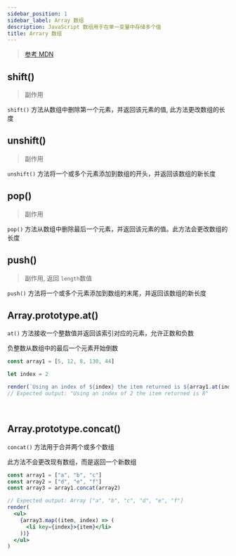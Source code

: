 ```yaml
---
sidebar_position: 1
sidebar_label: Array 数组
description: JavaScript 数组用于在单一变量中存储多个值
title: Arrary 数组
---
```


> [参考 MDN](https://developer.mozilla.org/zh-CN/docs/Web/JavaScript/Reference/Global_Objects/Array)

## shift()
> 副作用

`shift()` 方法从数组中删除第一个元素，并返回该元素的值, 此方法更改数组的长度

## unshift()
> 副作用

`unshift()` 方法将一个或多个元素添加到数组的开头，并返回该数组的新长度

## pop()
> 副作用

`pop()` 方法从数组中删除最后一个元素，并返回该元素的值。此方法会更改数组的长度

## push()
> 副作用, 返回 `length`数值

`push()` 方法将一个或多个元素添加到数组的末尾，并返回该数组的新长度

## Array.prototype.at()

`at()` 方法接收一个整数值并返回该索引对应的元素，允许正数和负数

负整数从数组中的最后一个元素开始倒数

```jsx live noInline
const array1 = [5, 12, 8, 130, 44]

let index = 2

render(`Using an index of ${index} the item returned is ${array1.at(index)}`)
// Expected output: "Using an index of 2 the item returned is 8"
```

<br />

## Array.prototype.concat()

`concat()` 方法用于合并两个或多个数组

此方法不会更改现有数组，而是返回一个新数组

```jsx live noInline
const array1 = ["a", "b", "c"]
const array2 = ["d", "e", "f"]
const array3 = array1.concat(array2)

// Expected output: Array ["a", "b", "c", "d", "e", "f"]
render(
  <ul>
    {array3.map((item, index) => (
      <li key={index}>{item}</li>
    ))}
  </ul>
)
```
